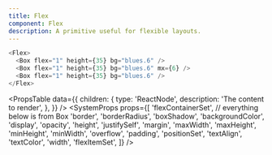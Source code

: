 ```yaml
---
title: Flex
component: Flex
description: A primitive useful for flexible layouts.
---
```


```js live
<Flex>
  <Box flex="1" height={35} bg="blues.6" />
  <Box flex="1" height={35} bg="blues.6" mx={6} />
  <Box flex="1" height={35} bg="blues.6" />
</Flex>
```

<PropsTable
  data={{
    children: {
      type: 'ReactNode',
      description: 'The content to render',
    },
  }}
/>
<SystemProps
  props={[
    'flexContainerSet',
    // everything below is from Box
    'border',
    'borderRadius',
    'boxShadow',
    'backgroundColor',
    'display',
    'opacity',
    'height',
    'justifySelf',
    'margin',
    'maxWidth',
    'maxHeight',
    'minHeight',
    'minWidth',
    'overflow',
    'padding',
    'positionSet',
    'textAlign',
    'textColor',
    'width',
    'flexItemSet',
  ]}
/>
